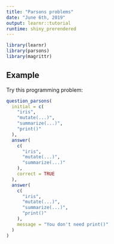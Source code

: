```yaml
---
title: "Parsons problems"
date: "June 6th, 2019"
output: learnr::tutorial
runtime: shiny_prerendered
---
```


```r
library(learnr)
library(parsons)
library(magrittr)
```

## Example

Try this programming problem:

```r
question_parsons(
  initial = c(
    "iris",
    "mutate(...)",
    "summarize(...)",
    "print()"
  ),
  answer(
    c(
      "iris",
      "mutate(...)",
      "summarize(...)"
    ),
    correct = TRUE
  ),
  answer(
    c(
      "iris",
      "mutate(...)",
      "summarize(...)",
      "print()"
    ),
    message = "You don't need print()"
  )
)
```



